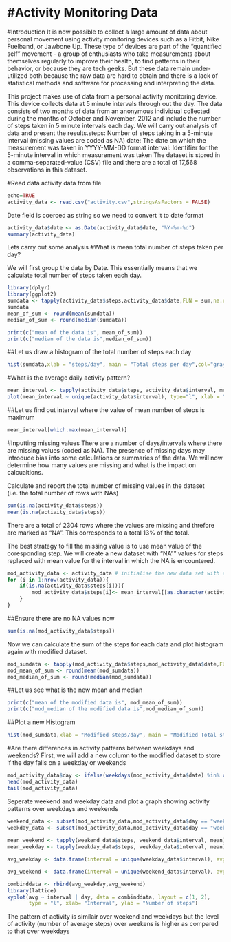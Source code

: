 #Activity Monitoring Data
==================================================
#Introduction
It is now possible to collect a large amount of data about personal movement using activity monitoring devices such as a Fitbit, Nike Fuelband, or Jawbone Up. These type of devices are part of the "quantified self" movement - a group of enthusiasts who take measurements about themselves regularly to improve their health, to find patterns in their behavior, or because they are tech geeks. But these data remain under-utilized both because the raw data are hard to obtain and there is a lack of statistical methods and software for processing and interpreting the data.

This project makes use of data from a personal activity monitoring device. This device collects data at 5 minute intervals through out the day. The data consists of two months of data from an anonymous individual collected during the months of October and November, 2012 and include the number of steps taken in 5 minute intervals each day. We will carry out analysis of data and present the results.steps: Number of steps taking in a 5-minute interval (missing values are coded as NA)
date: The date on which the measurement was taken in YYYY-MM-DD format
interval: Identifier for the 5-minute interval in which measurement was taken
The dataset is stored in a comma-separated-value (CSV) file and there are a total of 17,568 observations in this dataset.



#Read data activity data from file 
```{r}
echo=TRUE
activity_data <- read.csv("activity.csv",stringsAsFactors = FALSE)


```

Date field is coerced as string so we need to convert it to date format

```{r}

activity_data$date <- as.Date(activity_data$date, "%Y-%m-%d")
summary(activity_data)
```

Lets carry out some analysis
#What is mean total number of steps taken per day?

We will first group the data by Date. This essentially means that we calculate total number of steps taken each day.

```{r}
library(dplyr)
library(ggplot2)
sumdata <- tapply(activity_data$steps,activity_data$date,FUN = sum,na.rm=TRUE)
sumdata
mean_of_sum <- round(mean(sumdata))
median_of_sum <- round(median(sumdata))

print(c("mean of the data is", mean_of_sum))
print(c("median of the data is",median_of_sum))
```


##Let us draw a histogram of the total number of steps each day

```{r}

hist(sumdata,xlab = "steps/day", main = "Total steps per day",col="gray",border="red")
```

#What is the average daily activity pattern?

```{r}

mean_interval <- tapply(activity_data$steps, activity_data$interval, mean, na.rm=T)
plot(mean_interval ~ unique(activity_data$interval), type="l", xlab = "Interval",ylab = "Mean number of steps")

```


##Let us find out interval where the value of mean number of steps is maximum

```{r}

mean_interval[which.max(mean_interval)]

```


#Inputting missing values
There are a number of days/intervals where there are missing values (coded as NA). The presence of missing days may introduce bias into some calculations or summaries of the data. We will now determine how many values are missing and what is the impact on calcualtions.

Calculate and report the total number of missing values in the dataset (i.e. the total number of rows with NAs)

```{r}
sum(is.na(activity_data$steps))
mean(is.na(activity_data$steps))

```

There are a total of 2304 rows where the values are missing and threfore are marked as "NA". This corresponds to a total 13% of the total. 

The best strategy to fill the missing value is to use mean value of the coresponding step. We will create a new dataset with "NA"" values for steps replaced with mean value for the interval in which the NA is encountered. 

```{r}
mod_activity_data <- activity_data # initialise the new data set with existing data set 
for (i in 1:nrow(activity_data)){
    if(is.na(activity_data$steps[i])){
        mod_activity_data$steps[i]<- mean_interval[[as.character(activity_data[i, "interval"])]]
    }
}


```

##Ensure there are no NA values now

```{r}
sum(is.na(mod_activity_data$steps))

```

Now we can calculate the sum of the steps for each data and plot histogram again with modified dataset.

```{r}
mod_sumdata <- tapply(mod_activity_data$steps,mod_activity_data$date,FUN = sum,na.rm=TRUE)
mod_mean_of_sum <- round(mean(mod_sumdata))
mod_median_of_sum <- round(median(mod_sumdata))
```

##Let us see what is the new mean and median

```{r}
print(c("mean of the modified data is", mod_mean_of_sum))
print(c("mod_median of the modified data is",mod_median_of_sum))
```


##Plot a new Histogram

```{r}
hist(mod_sumdata,xlab = "Modified steps/day", main = "Modified Total steps per day",col="green",border="red")
```

#Are there differences in activity patterns between weekdays and weekends?
First, we will add a new column to the modified dataset to store if the day falls on a weekday or weekends

```{r}
mod_activity_data$day <- ifelse(weekdays(mod_activity_data$date) %in% c("Saturday", "Sunday"), "weekend", "weekday")
head(mod_activity_data)
tail(mod_activity_data)
```

Seperate weekend and weekday data and plot a graph showing activity patterns over weekdays and weekends

```{r}
weekend_data <- subset(mod_activity_data,mod_activity_data$day == "weekend")
weekday_data <- subset(mod_activity_data,mod_activity_data$day == "weekday")
                          
mean_weekend <- tapply(weekend_data$steps, weekend_data$interval, mean)
mean_weekday <- tapply(weekday_data$steps, weekday_data$interval, mean)

avg_weekday <- data.frame(interval = unique(weekday_data$interval), avg = as.numeric(mean_weekday), day = rep("weekday", length(mean_weekday)))

avg_weekend <- data.frame(interval = unique(weekend_data$interval), avg = as.numeric(mean_weekend), day = rep("weekend", length(mean_weekend)))

combinddata <- rbind(avg_weekday,avg_weekend)
library(lattice)
xyplot(avg ~ interval | day, data = combinddata, layout = c(1, 2), 
       type = "l", xlab= "Interval", ylab = "Number of steps")

```
The pattern of activity is similair over weekend and weekdays but the level of activity (number of average steps) over weekens is higher as compared to that over weekdays